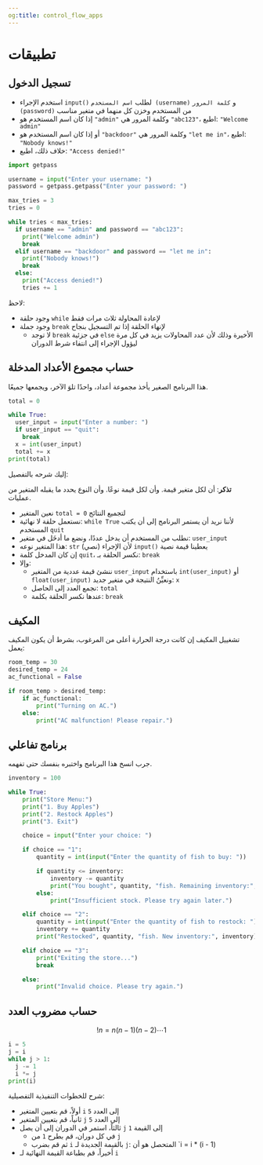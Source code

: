 ```yaml
---
og:title: control_flow_apps
---
```


# تطبيقات {.unnumbered}

## تسجيل الدخول

- استخدم الإجراء `input()` لطلب `اسم المستخدم (username)` و `كلمة المرور (password)` من المستخدم وخزن كل منهما في متغير مناسب
- إذا كان اسم المستخدم هو `"admin"` وكلمة المرور هي `"abc123"`، اطبع: `"Welcome admin"`
- أو إذا كان اسم المستخدم هو `"backdoor"` وكلمة المرور هي `"let me in"`، اطبع: `"Nobody knows!"`
- خلاف ذلك، اطبع: `"Access denied!"`

```python
import getpass

username = input("Enter your username: ")
password = getpass.getpass("Enter your password: ")

max_tries = 3
tries = 0

while tries < max_tries:
  if username == "admin" and password == "abc123":
    print("Welcome admin")
    break
  elif username == "backdoor" and password == "let me in":
    print("Nobody knows!")
    break
  else:
    print("Access denied!")
    tries += 1
```

لاحظ:

- وجود حلقة `while` لإعادة المحاولة ثلاث مرات فقط
- وجود جملة `break` لإنهاء الحلقة إذا تم التسجيل بنجاح
  - لا توجد `break` في جزئية `else` الأخيرة وذلك لأن عدد المحاولات يزيد في كل مرة ليؤول الإجراء إلى انتفاء شرط الدوران


## حساب مجموع الأعداد المدخلة

هذا البرنامج الصغير يأخذ مجموعة أعداد، واحدًا تلوَ الآخر، ويجمعها جميعًا.

```python
total = 0

while True:
  user_input = input("Enter a number: ")
  if user_input == "quit":
    break
  x = int(user_input)
  total += x
print(total)
```

إليك شرحه بالتفصيل:

**تذكر**: أن لكل متغير قيمة. وأن لكل قيمة نوعًا. وأن النوع يحدد ما يقبله المتغير من عمليات.

- نعين المتغير `total = 0` لتجميع النتائج
- نستعمل حلقة لا نهائية: `while True` لأننا نريد أن يستمر البرنامج إلى أن يكتب المستخدم `quit`
- نطلب من المستخدم أن يدخل عددًا، ونضع ما أدخَل في متغير: `user_input`
- هذا المتغير نوعه: `str` (نصي) لأن الإجراء `input()` يعطينا قيمة نصية
- إن كان المدخل كلمة `quit`، نكسر الحلقة بـ: `break`
- وإلا: 
  - ننشئ قيمة عددية من المتغير `user_input` باستخدام `int(user_input)` أو `float(user_input)` ونعيِّنُ النتيجة في متغير جديد: `x`
  - نجمع العدد إلى الحاصل: `total`
  - عندها نكسر الحلقة بكلمة: `break`


## المكيف

تشغييل المكيف إن كانت درجة الحرارة أعلى من المرغوب، بشرط أن يكون المكيف يعمل:

```python
room_temp = 30
desired_temp = 24
ac_functional = False

if room_temp > desired_temp:
    if ac_functional:
        print("Turning on AC.")
    else:
        print("AC malfunction! Please repair.")
```

## برنامج تفاعلي

جرب انسخ هذا البرنامج واختبره بنفسك حتى تفهمه.

```python
inventory = 100

while True:
    print("Store Menu:")
    print("1. Buy Apples")
    print("2. Restock Apples")
    print("3. Exit")

    choice = input("Enter your choice: ")

    if choice == "1":
        quantity = int(input("Enter the quantity of fish to buy: "))

        if quantity <= inventory:
            inventory -= quantity
            print("You bought", quantity, "fish. Remaining inventory:", inventory)
        else:
            print("Insufficient stock. Please try again later.")

    elif choice == "2":
        quantity = int(input("Enter the quantity of fish to restock: "))
        inventory += quantity
        print("Restocked", quantity, "fish. New inventory:", inventory)

    elif choice == "3":
        print("Exiting the store...")
        break

    else:
        print("Invalid choice. Please try again.")
```

## حساب مضروب العدد

$$
!n = n(n-1)(n-2)\cdots 1
$$

```python
i = 5
j = i
while j > 1:
  j -= 1
  i *= j
print(i)
```

شرح للخطوات التنفيذية التفصيلية:

- أولاً، قم بتعيين المتغير `i` إلى العدد `5`
- ثانياً، قم بتعيين المتغير `j` إلى العدد `5`
- ثالثاً، استمر في الدوران إلى أن يصل `j` إلى القيمة `1`
  - في كل دوران، قم بطرح `1` من `j`
  - ثم قم بضرب `i` بالقيمة الجديدة لـ `j`: المتحصل هو أن `i = i * (i - 1)
- أخيراً، قم بطباعة القيمة النهائية لـ `i`
